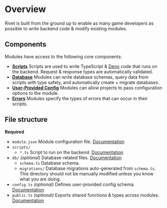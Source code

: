 # Overview

Rivet is built from the ground up to enable as many game developers as possible to write backend code & modify existing modules.

## Components

Modules have access to the following core components:

- [**Scripts**](/docs/build/scripts) Scripts are used to write TypeScript & [Deno](https://deno.com/) code that runs on the backend. Request & response types are automatically validated.
- [**Database**](/docs/build/database) Modules can write database schemas, query data from scripts with type safety, and automatically create + migrate databases.
- [**User-Provided Config**](/docs/build/user-config) Modules can allow projects to pass configuration options to the module.
- [**Errors**](/docs/build/errors) Modules specify the types of errors that can occur in their scripts.

## File structure

**Required**

- `module.json` Module configuration file. [Documentation](/docs/build/module-config)
- `scripts/`
    - `*.ts` Script to run on the backend. [Documentation](/docs/build/scripts)
- `db/` _(optional)_ Database-related files. [Documentation](/docs/build/database)
    - `schema.ts` Database schema.
    - `migrations/` Database migrations auto-generated from `schema.ts`. This directory should not be manually modified unless you know what you are doing.
- `config.ts` _(optional)_ Defines user-provided config schema. [Documentation](/docs/build/user-config)
- `public.ts` _(optional)_ Exports shared functions & types across modules. [Documentation](/docs/build/public)


